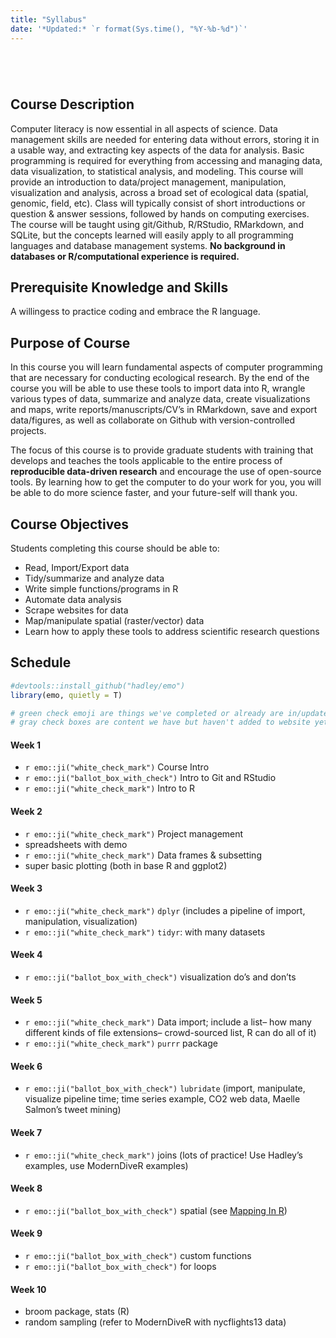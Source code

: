 ```yaml
---
title: "Syllabus"
date: '*Updated:* `r format(Sys.time(), "%Y-%b-%d")`'
---
```


# 

<br>

## Course Description

Computer literacy is now essential in all aspects of science. Data management skills are needed for entering data without errors, storing it in a usable way, and extracting key aspects of the data for analysis. Basic programming is required for everything from accessing and managing data, data visualization, to statistical analysis, and modeling. This course will provide an introduction to data/project management, manipulation, visualization and analysis, across a broad set of ecological data (spatial, genomic, field, etc). Class will typically consist of short introductions or question & answer sessions, followed by hands on computing exercises. The course will be taught using git/Github, R/RStudio, RMarkdown, and SQLite, but the concepts learned will easily apply to all programming languages and database management systems. **No background in databases or R/computational experience is required.**

## Prerequisite Knowledge and Skills

A willingess to practice coding and embrace the R language.

## Purpose of Course

In this course you will learn fundamental aspects of computer programming that are necessary for conducting ecological research. By the end of the course you will be able to use these tools to import data into R, wrangle various types of data, summarize and analyze data, create visualizations and maps, write reports/manuscripts/CV’s in RMarkdown, save and export data/figures, as well as collaborate on Github with version-controlled projects.

The focus of this course is to provide graduate students with training that develops and teaches the tools applicable to the entire process of **reproducible data-driven research** and encourage the use of open-source tools. By learning how to get the computer to do your work for you, you will be able to do more science faster, and your future-self will thank you.

## Course Objectives

Students completing this course should be able to:

 - Read, Import/Export data
 - Tidy/summarize and analyze data
 - Write simple functions/programs in R
 - Automate data analysis
 - Scrape websites for data
 - Map/manipulate spatial (raster/vector) data
 - Learn how to apply these tools to address scientific research questions

## Schedule

<!-- devtools::install_github("hadley/emo") 
http://emoji.muan.co/ to look up emoji

/-->

```r
#devtools::install_github("hadley/emo")
library(emo, quietly = T)

# green check emoji are things we've completed or already are in/updated, 
# gray check boxes are content we have but haven't added to website yet
```

#### Week 1

 - `r emo::ji("white_check_mark")` Course Intro
 - `r emo::ji("ballot_box_with_check")` Intro to Git and RStudio
 - `r emo::ji("white_check_mark")` Intro to R

#### Week 2

 - `r emo::ji("white_check_mark")` Project management
 - spreadsheets with demo
 - `r emo::ji("white_check_mark")` Data frames & subsetting
 - super basic plotting (both in base R and ggplot2)

#### Week 3

 - `r emo::ji("white_check_mark")` `dplyr` (includes a pipeline of import, manipulation, visualization)
 - `r emo::ji("white_check_mark")` `tidyr`: with many datasets

#### Week 4

 - `r emo::ji("ballot_box_with_check")` visualization do's and don'ts

#### Week 5

 - `r emo::ji("white_check_mark")` Data import; include a list-- how many different kinds of file extensions-- crowd-sourced list, R can do all of it)
 - `r emo::ji("white_check_mark")` `purrr` package

#### Week 6

 - `r emo::ji("ballot_box_with_check")` `lubridate` (import, manipulate, visualize pipeline time; time series example, CO2 web data, Maelle Salmon's tweet mining)

#### Week 7

 - `r emo::ji("white_check_mark")` joins (lots of practice! Use Hadley's examples, use ModernDiveR examples)

#### Week 8

 - `r emo::ji("ballot_box_with_check")` spatial (see [Mapping In R](https://ryanpeek.github.io/mapping_in_R/index.html)) 

#### Week 9

 - `r emo::ji("ballot_box_with_check")` custom functions
 - `r emo::ji("ballot_box_with_check")` for loops

#### Week 10

 - broom package, stats (R)
 - random sampling (refer to ModernDiveR with nycflights13 data)
